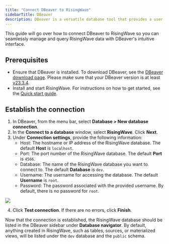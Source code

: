 ```yaml
---
title: "Connect DBeaver to RisingWave"
sidebarTitle: DBeaver
description: DBeaver is a versatile database tool that provides a user-friendly interface for managing and interacting with a variety of database systems. DBeaver allows users to connect to databases, execute SQL scripts, export data to various formats, and perform other database-related tasks. Features such as a SQL editor, database explorer, and data visualization tools, are included.
---
```


This guide will go over how to connect DBeaver to RisingWave so you can seamlessly manage and query RisingWave data with DBeaver's intuitive interface.

## Prerequisites

* Ensure that DBeaver is installed. To download DBeaver, see the [DBeaver download page](https://dbeaver.io/download/). Please make sure that your DBeaver version is at least [v23.3.4](https://dbeaver.io/2024/02/04/dbeaver-23-3-4/).
* Install and start RisingWave. For instructions on how to get started, see the [Quick start guide](/get-started/quickstart).

## Establish the connection

1. In DBeaver, from the menu bar, select **Database > New database connection**.
2. In the **Connect to a database** window, select **RisingWave**. Click **Next**.
3. Under **Connection settings**, provide the following information:
   * Host: The hostname or IP address of the RisingWave database. The default **Host** is `localhost`.
   * Port: The port number of the RisingWave database. The default **Port** is `4566`.
   * Database: The name of the RisingWave database you want to connect to. The default **Database** is `dev`.
   * Username: The username for accessing the database. The default **Username** is `root`.
   * Password: The password associated with the provided username. By default, there is no password for `root`.

<Frame>
  <img src="/images/dbeaver-connect-pg.png"/>
</Frame>

4. Click **Test connection**. If there are no errors, click **Finish**.

Now that the connection is established, the RisingWave database should be listed in the DBeaver sidebar under **Database navigator**. By default, anything created in RisingWave, such as tables, sources, or materialized views, will be listed under the `dev` database and the `public` schema.
